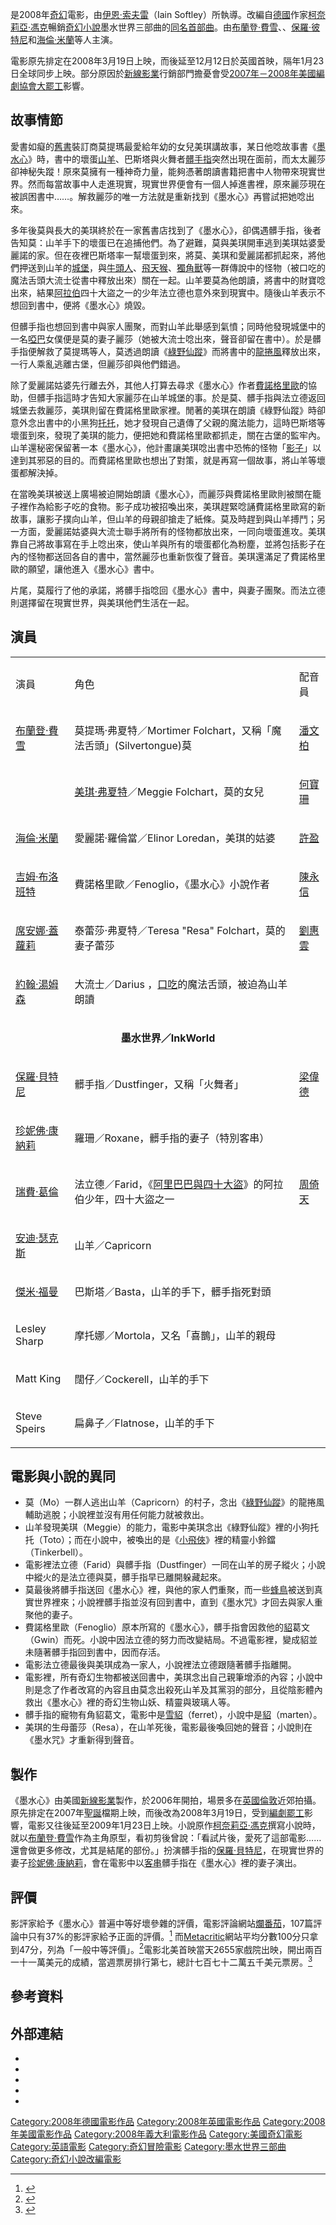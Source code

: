 {{NoteTA
|G1=Movie
|G2=Show
}}
{{Infobox Film
| name        = 墨水心
| original_name  = ''Inkheart''
| image       = Inkheart Poster.jpg
| caption     = 
| director    = {{link-en|伊恩·索夫雷|Iain Softley}}
| screenplay     = {{tsl|en|David Lindsay-Abaire|David Lindsay-Abaire}}
| story          = David Lindsay-Abaire<br />{{link-en|蓋瑞·大衛·高柏格|Gary David Goldberg}}<ref>{{cite web |url=http://www.imdb.com/title/tt0494238/faq |title=FAQ for Inkheart |publisher=IMDb |accessdate=2012-03-25 |archive-date=2017-02-22 |archive-url=https://web.archive.org/web/20170222065658/http://www.imdb.com/title/tt0494238/faq |dead-url=no }}</ref>
| based on       = {{based on|-{[[墨水心|墨水心]]}-|[[柯奈莉亞·馮克|柯奈莉亞·馮克]]}}
| starring    = [[布蘭登·費雪|布蘭登·費雪]]<br />{{link-en|伊麗莎·班奈特|Eliza Bennett}}<br />[[保羅·彼特尼|保羅·彼特尼]]<br />[[海倫·米蘭|海倫·米蘭]]<br />[[安迪·瑟克斯|安迪·瑟克斯]]<br />[[吉姆·布洛班特|吉姆·布洛班特]]
| producer    = 柯奈莉亞·馮克<br />{{link-en|依勒·馬歇爾|Ileen Maisel}}<br />{{link-en|巴里·門德爾|Barry Mendel}}
| music       = Javier Navarrete
| distributor = [[新線影業|新線影業]]
| released    = {{flagicon|UK}}2008年12月12日<br />{{flagicon|USA}}2009年1月23日<br />{{flagicon|TWN}}2009年1月23日
| runtime     = 125分鐘
| language    = [[英語|英語]]
| country     = {{美國電影產地}}<br />{{英国电影}}
| budget      = £30,000,000
| gross       =
| website     = 
| imdb_id     = 0494238
| amg_id      = 359300
| cn_name     = 墨水心
| hk_name     = 魔法天書
| tw_name     = 墨水心
}}

{{作品名稱|name=''Inkheart''|hk=魔法天書|tw=墨水心|equiv-cn=tw}}是2008年[[奇幻|奇幻]]電影，由[[伊恩·索夫雷|伊恩·索夫雷]]（Iain Softley）所執導。改編自[[德國|德國]]作家[[柯奈莉亞·馮克|柯奈莉亞·馮克]]暢銷[[奇幻小說|奇幻小說]]墨水世界三部曲的[[墨水心|同名首部曲]]。由[[布蘭登·費雪|布蘭登·費雪]]、{{link-en|伊麗莎·班奈特|Eliza Bennett}}、[[保羅·彼特尼|保羅·彼特尼]]和[[海倫·米蘭|海倫·米蘭]]等人主演。

電影原先排定在2008年3月19日上映，而後延至12月12日於英國首映，隔年1月23日全球同步上映。部分原因於[[新線影業|新線影業]]行銷部門擔憂會受[[2007年－2008年美國編劇協會大罷工|2007年－2008年美國編劇協會大罷工]]影響。

== 故事情節 ==
愛書如癡的[[舊書|舊書]]裝訂商莫提瑪最愛給年幼的女兒美琪講故事，某日他唸故事書《[[墨水心|墨水心]]》時，書中的壞蛋[[山羊|山羊]]、巴斯塔與火舞者[[髒手指|髒手指]]突然出現在面前，而太太麗莎卻神秘失蹤！原來莫擁有一種神奇力量，能夠憑著朗讀書籍把書中人物帶來現實世界。然而每當故事中人走進現實，現實世界便會有一個人掉進書裡，原來麗莎現在被誤困書中……。解救麗莎的唯一方法就是重新找到《墨水心》再嘗試把她唸出來。

多年後莫與長大的美琪終於在一家舊書店找到了《墨水心》，卻偶遇髒手指，後者告知莫：山羊手下的壞蛋已在追捕他們。為了避難，莫與美琪開車逃到美琪姑婆愛麗諾的家。但在夜裡巴斯塔率一幫壞蛋到來，將莫、美琪和愛麗諾都抓起來，將他們押送到山羊的[[城堡|城堡]]，與[[弥诺陶洛斯|牛頭人]]、[[飞猴|飛天猴]]、[[独角兽|獨角獸]]等一群傳說中的怪物（被口吃的魔法舌頭大流士從書中釋放出來）關在一起。山羊要莫為他朗讀，將書中的財寶唸出來，結果[[阿拉伯|阿拉伯]]四十大盜之一的少年法立德也意外來到現實中。隨後山羊表示不想回到書中，便將《墨水心》燒毀。

但髒手指也想回到書中與家人團聚，而對山羊此舉感到氣憤；同時他發現城堡中的一名[[啞巴|啞巴]]女僕便是莫的妻子麗莎（她被大流士唸出來，聲音卻留在書中）。於是髒手指便解救了莫提瑪等人，莫透過朗讀《[[绿野仙踪_(童话)|綠野仙蹤]]》而將書中的[[龍捲風|龍捲風]]釋放出來，一行人乘亂逃離古堡，但麗莎卻與他們錯過。

除了愛麗諾姑婆先行離去外，其他人打算去尋求《墨水心》作者[[費諾格里歐|費諾格里歐]]的協助，但髒手指這時才告知大家麗莎在山羊城堡的事。於是莫、髒手指與法立德返回城堡去救麗莎，美琪則留在費諾格里歐家裡。閒著的美琪在朗讀《綠野仙蹤》時卻意外念出書中的小黑狗[[托托|托托]]，她才發現自己遺傳了父親的魔法能力，這時巴斯塔等壞蛋到來，發現了美琪的能力，便把她和費諾格里歐都抓走，關在古堡的監牢內。山羊還秘密保留著一本《墨水心》，他計畫讓美琪唸出書中恐怖的怪物「[[影子|影子]]」以達到其邪惡的目的。而費諾格里歐也想出了對策，就是再寫一個故事，將山羊等壞蛋都解決掉。

在當晚美琪被送上廣場被迫開始朗讀《墨水心》，而麗莎與費諾格里歐則被關在籠子裡作為給影子吃的食物。影子成功被招喚出來，美琪趕緊唸誦費諾格里歐寫的新故事，讓影子撲向山羊，但山羊的母親卻搶走了紙條。莫及時趕到與山羊搏鬥；另一方面，愛麗諾姑婆與大流士聯手將所有的怪物都放出來，一同向壞蛋進攻。美琪靠自己將故事寫在手上唸出來，使山羊與所有的壞蛋都化為粉塵，並將包括影子在內的怪物都送回各自的書中，當然麗莎也重新恢復了聲音。美琪還滿足了費諾格里歐的願望，讓他進入《墨水心》書中。

片尾，莫履行了他的承諾，將髒手指唸回《墨水心》書中，與妻子團聚。而法立德則選擇留在現實世界，與美琪他們生活在一起。

== 演員 ==
{|class="wikitable" 
|- bgcolor="#B0C4DE" align="center"
|演員
|角色
|配音員
|-
|[[布蘭登·費雪|布蘭登·費雪]]
|莫提瑪·弗夏特／Mortimer Folchart，又稱「魔法舌頭」(Silvertongue)莫
|[[潘文柏|潘文柏]]
|-
|{{link-en|伊麗莎·班奈特|Eliza Bennett}}
|[[美琪·弗夏特|美琪·弗夏特]]／Meggie Folchart，莫的女兒
|[[何寶珊|何寶珊]]
|-
|[[海倫·米蘭|海倫·米蘭]]
|愛麗諾·羅倫當／Elinor Loredan，美琪的姑婆
|[[許盈|許盈]]
|-
|[[吉姆·布洛班特|吉姆·布洛班特]]
|費諾格里歐／Fenoglio，《墨水心》小說作者
|[[陳永信|陳永信]]
|-
|[[席安娜·蓋蘿莉|席安娜·蓋蘿莉]]
|泰蕾莎·弗夏特／Teresa "Resa" Folchart，莫的妻子蕾莎
|[[劉惠雲|劉惠雲]]
|-
|[[約翰·湯姆森|約翰·湯姆森]]
|大流士／Darius ，[[口吃|口吃]]的魔法舌頭，被迫為山羊朗讀
|
|-
|colspan="3" style="text-align: center;"|'''墨水世界／InkWorld'''
|-
|[[保羅·貝特尼|保羅·貝特尼]]
|髒手指／Dustfinger，又稱「火舞者」
|[[梁偉德|梁偉德]]
|-
|[[珍妮佛·康納莉|珍妮佛·康納莉]]
|羅珊／Roxane，髒手指的妻子（特別客串）
|
|-
|[[瑞費·葛倫|瑞費·葛倫]]
|法立德／Farid，《[[天方夜譚|阿里巴巴與四十大盜]]》的阿拉伯少年，四十大盜之一
|[[周倚天|周倚天]]
|-
|[[安迪·瑟克斯|安迪·瑟克斯]]
|山羊／Capricorn
|
|-
|[[傑米·福曼|傑米·福曼]]
|巴斯塔／Basta，山羊的手下，髒手指死對頭
|
|-
|Lesley Sharp
|摩托娜／Mortola，又名「喜鵲」，山羊的親母
|
|-
|Matt King
|闊仔／Cockerell，山羊的手下
|
|-
|Steve Speirs
|扁鼻子／Flatnose，山羊的手下
|
|}

== 電影與小說的異同 ==
* 莫（Mo）一群人逃出山羊（Capricorn）的村子，念出《[[綠野仙蹤_(童話)|綠野仙蹤]]》的龍捲風輔助逃脫；小說裡並沒有用任何能力就被救出。
* 山羊發現美琪（Meggie）的能力，電影中美琪念出《綠野仙蹤》裡的小狗托托（Toto）；而在小說中，被喚出的是《[[小飛俠|小飛俠]]》裡的精靈小鈴鐺（Tinkerbell）。
* 電影裡法立德（Farid）與髒手指（Dustfinger）一同在山羊的房子縱火；小說中縱火的是法立德與莫，髒手指早已離開躲藏起來。
* 莫最後將髒手指送回《墨水心》裡，與他的家人們重聚，而一些[[蜂鳥|蜂鳥]]被送到真實世界裡來；小說裡髒手指並沒有回到書中，直到《墨水咒》才回去與家人重聚他的妻子。
* 費諾格里歐（Fenoglio）原本所寫的《墨水心》，髒手指會因救他的[[貂|貂]]葛文（Gwin）而死。小說中因法立德的努力而改變結局。不過電影裡，變成貂並未隨著髒手指回到書中，因而存活。
* 電影法立德最後與美琪成為一家人，小說裡法立德跟隨著髒手指離開。
* 電影裡，所有奇幻生物都被送回書中，美琪念出自己親筆增添的內容；小說中則是念了作者改寫的內容且由莫念出殺死山羊及其黨羽的部分，且從陰影體內救出《墨水心》裡的奇幻生物山妖、精靈與玻璃人等。
* 髒手指的寵物有角貂葛文，電影中是[[雪貂|雪貂]]（ferret），小說中是[[貂|貂]]（marten）。
* 美琪的生母蕾莎（Resa），在山羊死後，電影最後喚回她的聲音；小說則在《墨水咒》才重新得到聲音。

== 製作 ==
《墨水心》由美國[[新線影業|新線影業]]製作，於2006年開拍，場景多在[[英國|英國]][[倫敦|倫敦]]近郊拍攝。原先排定在2007年[[聖誕|聖誕]]檔期上映，而後改為2008年3月19日，受到[[2007年－2008年美國編劇協會大罷工|編劇罷工]]影響，電影又往後延至2009年1月23日上映。小說原作[[柯奈莉亞·馮克|柯奈莉亞·馮克]]撰寫小說時，就以[[布蘭登·費雪|布蘭登·費雪]]作為主角原型，看初剪後曾說：「看試片後，愛死了這部電影……還會做更多修改，尤其是結尾的部份。」扮演髒手指的[[保羅·貝特尼|保羅·貝特尼]]，在現實世界的妻子[[珍妮佛·康納莉|珍妮佛·康納莉]]，會在電影中以[[客串|客串]]髒手指在《墨水心》裡的妻子演出。

== 評價 ==
影評家給予《墨水心》普遍中等好壞參雜的評價，電影評論網站[[爛番茄|爛番茄]]，107篇評論中只有37%的影評家給予正面的評價。<ref>{{Cite web |url=http://www.rottentomatoes.com/m/inkheart/ |title=存档副本 |access-date=2009-02-18 |archive-date=2009-08-06 |archive-url=https://web.archive.org/web/20090806012309/http://www.rottentomatoes.com/m/inkheart/ |dead-url=no }}</ref> 而[[Metacritic|Metacritic]]網站平均分數100分只拿到47分，列為「一般中等評價」。<ref>{{Cite web |url=http://www.metacritic.com/film/titles/inkheart?q=Inkheart |title=存档副本 |access-date=2009-02-18 |archive-date=2009-06-26 |archive-url=https://web.archive.org/web/20090626045405/http://www.metacritic.com/film/titles/inkheart?q=inkheart |dead-url=no }}</ref>電影北美首映當天2655家戲院出映，開出兩百一十一萬美元的成績，當週票房排行第七，總計七百七十二萬五千美元票房。<ref>{{Cite web |url=http://www.boxofficemojo.com/movies/?id=inkheart.htm |title=存档副本 |access-date=2009-02-18 |archive-date=2019-08-10 |archive-url=https://web.archive.org/web/20190810191325/https://www.boxofficemojo.com/movies/?id=inkheart.htm |dead-url=no }}</ref>

== 參考資料 ==
<div class="references-small">
<references />
</div>

== 外部連結 ==
* {{imdb title|id=0494238}}
* {{Amg movie|359300}}
* {{rotten-tomatoes|inkheart}}
* {{mojo title|inkheart}}
* {{metacritic film|inkheart}}

{{墨水世界三部曲}}
{{DEFAULTSORT:Inkheart}}
[[Category:2008年德國電影作品|Category:2008年德國電影作品]]
[[Category:2008年英國電影作品|Category:2008年英國電影作品]]
[[Category:2008年美國電影作品|Category:2008年美國電影作品]]
[[Category:2008年義大利電影作品|Category:2008年義大利電影作品]]
[[Category:美國奇幻電影|Category:美國奇幻電影]]
[[Category:英語電影|Category:英語電影]]
[[Category:奇幻冒險電影|Category:奇幻冒險電影]]
[[Category:墨水世界三部曲|Category:墨水世界三部曲]]
[[Category:奇幻小說改編電影|Category:奇幻小說改編電影]]